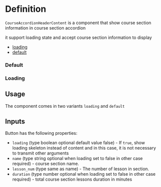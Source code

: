 
# Definition

`CourseAccordionHeaderContent` is a component that show course section information in course section accordion

it support loading state and accept course section information to display

- [loading](#primary)
- [default](#secondary)

### Default

### Loading

## Usage

The component comes in two variants `loading` and `default`

## Inputs

Button has the following properties:

- `loading` (type boolean optional default value false) - If `true`, show loading skeleton instead of content and in this case, it is not necessary to transmit other arguments
- `name` (type string optional when loading set to false in other case required) - course section name.
- `lesson_num` (type same as name) - The number of lesson in section.
- `duration` (type number optional when loading set to false in other case required) - total course section lessons duration in minutes
